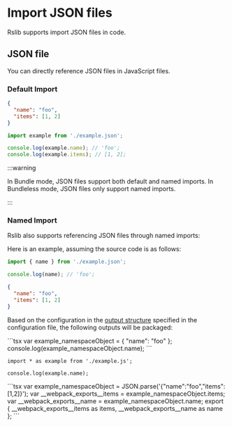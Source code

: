 # Import JSON files

Rslib supports import JSON files in code.

## JSON file

You can directly reference JSON files in JavaScript files.

### Default Import

```json title="example.json"
{
  "name": "foo",
  "items": [1, 2]
}
```

```js title="index.js"
import example from './example.json';

console.log(example.name); // 'foo';
console.log(example.items); // [1, 2];
```

:::warning

In Bundle mode, JSON files support both default and named imports.
In Bundleless mode, JSON files only support named imports.

:::

### Named Import

Rslib also supports referencing JSON files through named imports:

Here is an example, assuming the source code is as follows:


<Tabs>
  <Tab label="src/index.ts">

```js
import { name } from './example.json';

console.log(name); // 'foo';
```

  </Tab>
  <Tab label="src/example.json">

```json
{
  "name": "foo",
  "items": [1, 2]
}
```

  </Tab>
</Tabs>

Based on the configuration in the [output structure](/guide/basic/output-structure) specified in the configuration file, the following outputs will be packaged:

<Tabs>
<Tab label="Bundle">
<Tabs>
  <Tab label="dist/index.js">
```tsx
var example_namespaceObject = {
  "name": "foo"
};
console.log(example_namespaceObject.name);
```

  </Tab>
</Tabs>
</Tab>

<Tab label="Bundleless">

<Tabs>
  <Tab label="dist/index.js">

```tsx
import * as example from './example.js';

console.log(example.name);
```

  </Tab>
  <Tab label="dist/example.js">
```tsx
var example_namespaceObject = JSON.parse('{"name":"foo","items":[1,2]}');
var __webpack_exports__items = example_namespaceObject.items;
var __webpack_exports__name = example_namespaceObject.name;
export { __webpack_exports__items as items, __webpack_exports__name as name };
```
  </Tab>
</Tabs>
</Tab>

</Tabs>
